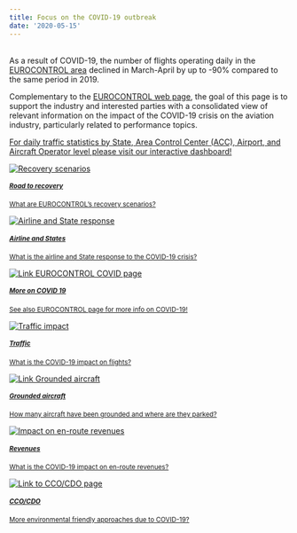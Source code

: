 ```yaml
---
title: Focus on the COVID-19 outbreak
date: '2020-05-15'
---
```

<style type="text/css">
.img-responsive {
    margin: 0 auto;
    max-width: 75%
}

.resp-container {
    position: relative;
    overflow: hidden;
    padding-top: 50.0%;
}

.resp-iframe {
    position: absolute;
    top: 0;
    left: 0;
    width: 100%;
    height: 110%;
    border: 0;
}
</style>

<div class="container">
<div class="row align-items-start">
<div class="col-sm-6">
<br>
As a result of COVID-19, the number of flights operating daily in the [EUROCONTROL area ][ectlmemb] declined in March-April by up to -90% compared to the same period in 2019. 

Complementary to the [EUROCONTROL web page][ectlweb], the goal of this page is to support the industry and interested parties with a consolidated view of relevant information on the impact of the COVID-19 crisis on the aviation industry, particularly related to performance topics. 

<a href="https://www.eurocontrol.int/Economics/DailyTrafficVariation-States.html" class="btn btn-danger" role="button"><i class='fas fa-xs fa-exclamation-triangle'></i> For daily traffic statistics by State, Area Control Center (ACC), Airport, and Aircraft Operator level please visit our interactive dashboard!</a>
</div>
<div class="col-sm-6">
<div class="container">
<div class="row">
<div class="card-deck">
<div class="card"><a href="https://www.eurocontrol.int/covid19#traffic-scenarios" target="_blank">
<img class="card-img-top" src="/images/covid/ectl_covid_recov.jpg" alt="Recovery scenarios">
<div class="card-body"><small><h5 class="card-title">Road to recovery</h5><p class="card-text">What are EUROCONTROL's recovery scenarios?</p><i class='fas fa-xs fa-external-link-alt'></i></small></a>
</div>
</div>
<div class="card"><a href="https://www.eurocontrol.int/covid19#response-to-covid-19" target="_blank">
<img class="card-img-top" src="/images/covid/ectl_react.jpg" alt="Airline and State response">
<div class="card-body"><small><h5 class="card-title">Airline and States</h5><p class="card-text">What is the airline and State response to the COVID-19 crisis?</p><i class='fas fa-xs fa-external-link-alt'></i></small></a>
</div>
</div>
<div class="card"><a href="https://www.eurocontrol.int/covid19" target="_blank">
<img class="card-img-top" src="/images/covid/ectl_covid.jpg" alt="Link EUROCONTROL COVID page">
<div class="card-body"><small><h5 class="card-title">More on COVID 19</h5><p class="card-text">See also EUROCONTROL page for more info on COVID-19!</p><i class='fas fa-xs fa-external-link-alt'></i></small></a>
</div>
</div>
</div>
</div>
</div>
</div>
</div>

<div class="container">
<div class="row">
<div class="card-deck">
<div class="card"><a href="/covid/covid_traffic/">
<img class="card-img-top" src="/images/covid/covid_icon.jpg" alt="Traffic impact">
<div class="card-body"><small><h5 class="card-title">Traffic</h5><p class="card-text">What is the COVID-19 impact on flights?</p></small></a>
</div>
</div>
<div class="card"><a href="/covid/acft_ground/">
<img class="card-img-top" src="/images/covid/ectl_acft_park.jpg" alt="Link Grounded aircraft">
<div class="card-body"><small><h5 class="card-title">Grounded aircraft</h5><p class="card-text">How many aircraft have been grounded and where are they parked?</p></small></a>
</div>
</div>
<div class="card"><a href="/covid/covid_ert_rev/">
<img class="card-img-top" src="/images/covid/eco_rev.jpg" alt="Impact on en-route revenues">
<div class="card-body"><small><h5 class="card-title">Revenues</h5><p class="card-text">What is the COVID-19 impact on en-route revenues?</p></small></a>
</div>
</div>
<div class="card"><a href="/covid/covid_vfe/">
<img class="card-img-top" src="/images/covid/cdo_icon.jpg" alt="Link to CCO/CDO page">
<div class="card-body"><small><h5 class="card-title">CCO/CDO</h5><p class="card-text">More environmental friendly approaches due to COVID-19?</p></small></a>
</div>
</div>
</div>

[ectl_daily]: https://www.eurocontrol.int/Economics/DailyTrafficVariation "Daily traffic updates"
[ectlweb]: https://www.eurocontrol.int/ "EUROCONTROL web page"
[ectlmemb]: https://www.eurocontrol.int/about-us#member-states "EUROCONTROL Member States"